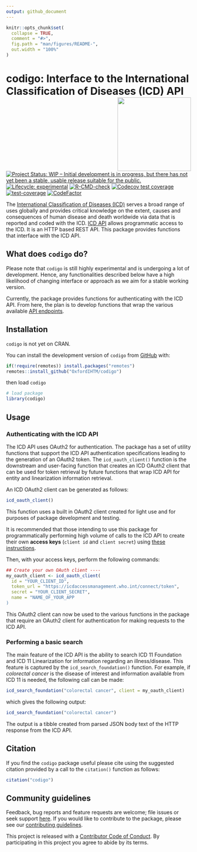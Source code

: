 ```yaml
---
output: github_document
---
```


<!-- README.md is generated from README.Rmd. Please edit that file -->

```r
knitr::opts_chunk$set(
  collapse = TRUE,
  comment = "#>",
  fig.path = "man/figures/README-",
  out.width = "100%"
)
```

# codigo: Interface to the International Classification of Diseases (ICD) API <img src="man/figures/logo.png" width="200" align="right" />

<!-- badges: start -->
[![Project Status: WIP – Initial development is in progress, but there has not yet been a stable, usable release suitable for the public.](https://www.repostatus.org/badges/latest/wip.svg)](https://www.repostatus.org/#wip)
[![Lifecycle: experimental](https://img.shields.io/badge/lifecycle-experimental-orange.svg)](https://lifecycle.r-lib.org/articles/stages.html#experimental)
[![R-CMD-check](https://github.com/OxfordIHTM/icd/actions/workflows/R-CMD-check.yaml/badge.svg)](https://github.com/OxfordIHTM/icd/actions/workflows/R-CMD-check.yaml)
[![Codecov test coverage](https://codecov.io/gh/OxfordIHTM/icd/branch/main/graph/badge.svg)](https://app.codecov.io/gh/OxfordIHTM/icd?branch=main)
[![test-coverage](https://github.com/OxfordIHTM/icd/actions/workflows/test-coverage.yaml/badge.svg)](https://github.com/OxfordIHTM/icd/actions/workflows/test-coverage.yaml)
[![CodeFactor](https://www.codefactor.io/repository/github/oxfordihtm/codigo/badge)](https://www.codefactor.io/repository/github/oxfordihtm/codigo)
<!-- badges: end -->

The [International Classification of Diseases (ICD)](https://www.who.int/standards/classifications/classification-of-diseases) serves a broad range of uses globally and provides critical knowledge on the extent, causes and consequences of human disease and death worldwide via data that is reported and coded with the ICD. [ICD API](https://icd.who.int/icdapi) allows programmatic access to the ICD. It is an HTTP based REST API. This package provides functions that interface with the ICD API.

## What does `codigo` do?

Please note that `codigo` is still highly experimental and is undergoing a lot of development. Hence, any functionalities described below have a high likelihood of changing interface or approach as we aim for a stable working version.

Currently, the package provides functions for authenticating with the ICD API. From here, the plan is to develop functions that wrap the various available [API endpoints](https://id.who.int/swagger/index.html).

## Installation

`codigo` is not yet on CRAN.

You can install the development version of `codigo` from [GitHub](https://github.com/OxfordIHTM/codigo) with:

```r
if(!require(remotes)) install.packages("remotes")
remotes::install_github("OxfordIHTM/codigo")
```

then load `codigo`

```r
# load package
library(codigo)
```

## Usage

### Authenticating with the ICD API

The ICD API uses OAuth2 for authentication. The package has a set of utility functions that support the ICD API authentication specifications leading to the generation of an OAuth2 token. The `icd_oauth_client()` function is the downstream and user-facing function that creates an ICD OAuth2 client that can be used for token retrieval by future functions that wrap ICD API for entity and linearization information retrieval.

An ICD OAuth2 client can be generated as follows:

```R
icd_oauth_client()
```

This function uses a built in OAuth2 client created for light use and for purposes of package development and testing.

It is recommended that those intending to use this package for programmatically performing high volume of calls to the ICD API to create their own **access keys** (`client id` and `client secret`) using [these instructions](https://icd.who.int/docs/icd-api/API-Authentication/).

Then, with your access keys, perform the following commands:

```R
## Create your own OAuth client ----
my_oauth_client <- icd_oauth_client(
  id = "YOUR_CLIENT_ID",
  token_url = "https://icdaccessmanagement.who.int/connect/token",
  secret = "YOUR_CLIENT_SECRET",
  name = "NAME_OF_YOUR_APP
)
```

This OAuth2 client can now be used to the various functions in the package that require an OAuth2 client for authentication for making requests to the ICD API.

### Performing a basic search

The main feature of the ICD API is the ability to search ICD 11 Foundation and ICD 11 Linearization for information regarding an illness/disease. This feature is captured by the `icd_search_foundation()` function. For example, if *colorectal cancer* is the disease of interest and information available from ICD 11 is needed, the following call can be made:

```r
icd_search_foundation("colorectal cancer", client = my_oauth_client)
```

which gives the following output:

```r
icd_search_foundation("colorectal cancer")
```

The output is a tibble created from parsed JSON body text of the HTTP response from the ICD API.

## Citation

If you find the `codigo` package useful please cite using the suggested citation provided by a call to the `citation()` function as follows:

```r
citation("codigo")
```

## Community guidelines

Feedback, bug reports and feature requests are welcome; file issues or seek support [here](https://github.com/OxfordIHTM/codigo/issues). If you would like to contribute to the package, please see our [contributing guidelines](https://oxford-ihtm.io/codigo/CONTRIBUTING.html).

This project is released with a [Contributor Code of Conduct](https://oxford-ihtm.io/codigo/CODE_OF_CONDUCT.html). By participating in this project you agree to abide by its terms.
